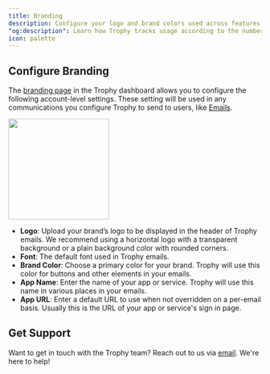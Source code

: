 ```yaml
---
title: Branding
description: Configure your logo and brand colors used across features built with Trophy.
"og:description": Learn how Trophy tracks usage according to the number of users that use your product.
icon: palette
---
```


## Configure Branding

The [branding page](https://app.trophy.so/branding) in the Trophy dashboard allows you to configure the following account-level settings. These setting will be used in any communications you configure Trophy to send to users, like [Emails](/platform/emails).

<Frame>
  <img height="200" noZoom src="../assets/account/branding/branding_page.png" />
</Frame>

- **Logo**: Upload your brand’s logo to be displayed in the header of Trophy emails. We recommend using a horizontal logo with a transparent background or a plain background color with rounded corners.
- **Font**: The default font used in Trophy emails.
- **Brand Color**: Choose a primary color for your brand. Trophy will use this color for buttons and other elements in your emails.
- **App Name**: Enter the name of your app or service. Trophy will use this name in various places in your emails.
- **App URL**: Enter a default URL to use when not overridden on a per-email basis. Usually this is the URL of your app or service's sign in page.

## Get Support

Want to get in touch with the Trophy team? Reach out to us via [email](mailto:support@trophy.so). We're here to help!

